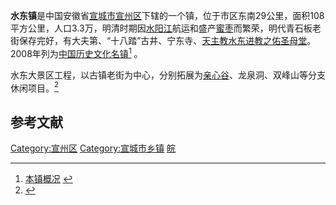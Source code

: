 '''水东镇'''是中国安徽省[[宣城市|宣城市]][[宣州区|宣州区]]下辖的一个镇，位于市区东南29公里，面积108平方公里，人口3.3万，明清时期因[[水阳江|水阳江]]航运和盛产[[蜜枣|蜜枣]]而繁荣，明代青石板老街保存完好，有大夫第、“十八踏”古井、宁东寺、[[天主教|天主教]][[水东进教之佑圣母堂|水东进教之佑圣母堂]]。2008年列为[[中国历史文化名镇|中国历史文化名镇]]<ref>[http://www.xuanzhou.gov.cn/XzSdz/Index2.aspx?ResourceId=1758  本镇概况] {{webarchive|url=https://web.archive.org/web/20110921212016/http://www.xuanzhou.gov.cn/XzSdz/Index2.aspx?ResourceId=1758 |date=2011-09-21 }}</ref> 。

水东大景区工程，以古镇老街为中心，分别拓展为[[亲心谷|亲心谷]]、龙泉洞、双峰山等分支休闲项目。<ref>{{cite web|url=http://www.ahcaijing.com/html/2018/xuanc_1214/102880.html|title=宣州区：水东镇亲心谷项目正式运营 将有力拉动乡镇扶贫致富|publisher=安徽财经网|archive-url=http://www.freezepage.com/1595163386LFHAIAMEUR|archive-date=2020-07-21}}</ref>

==参考文献==
<div class="references-small">
<references />
</div>

{{宣州区行政区划}}
{{中国历史文化名镇}}
{{coord|30|47|22|N|118|57|22|E|display=title|scale:100000}}

[[Category:宣州区|Category:宣州区]]
[[Category:宣城市乡镇|Category:宣城市乡镇]]
[[Category:中国历史文化名镇|皖]]